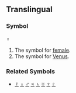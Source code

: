 ==Translingual==
===Symbol===
♀

#The symbol for [[female]].
#The symbol for [[Venus]].
===Related Symbols===
*[[☿]] [[♁]] [[♂]] [[♃]] [[♄]] [[♅]] [[♆]] [[♇]]